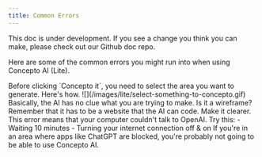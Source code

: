 ```yaml
---
title: Common Errors
---
```

<Warning>This doc is under development. If you see a change you think you can make, please check out our Github doc repo.</Warning>

Here are some of the common errors you might run into when using Concepto AI (Lite).

<AccordionGroup>
<Accordion title="Select something to Concepto" icon="object-group" iconType="solid">
    Before clicking `Concepto it`, you need to select the area you want to generate. Here's how.
    ![](/images/lite/select-something-to-concepto.gif)
</Accordion>
<Accordion title="Could not generate a design from your sketch" icon="comment-question" iconType="solid">
    Basically, the AI has no clue what you are trying to make. Is it a wireframe? Remember that it has to be a website that the AI can code. Make it clearer.
</Accordion>
<Accordion title="Could not contact OpenAI" icon="message-slash" iconType="solid">
    This error means that your computer couldn't talk to OpenAI.
    Try this:
    - Waiting 10 minutes
    - Turning your internet connection off & on
    If you're in an area where apps like ChatGPT are blocked, you're probably not going to be able to use Concepto AI.
</Accordion>
</AccordionGroup>


